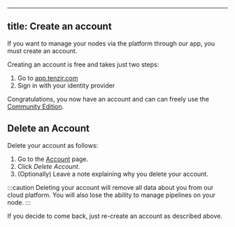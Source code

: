 
---
title: Create an account
---

If you want to manage your nodes via the platform through our app, you must
create an account.

Creating an account is free and takes just two steps:

1. Go to [app.tenzir.com](https://app.tenzir.com)
2. Sign in with your identity provider

Congratulations, you now have an account and can can freely use the
[Community Edition](https://tenzir.com/pricing).

## Delete an Account

Delete your account as follows:

1. Go to the [Account](https://app.tenzir.com/account) page.
2. Click *Delete Account*.
3. (Optionally) Leave a note explaining why you delete your account.

:::caution
Deleting your account will remove all data about you from our cloud platform.
You will also lose the ability to manage pipelines on your node.
:::

If you decide to come back, just re-create an account as described
above.
